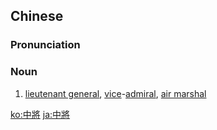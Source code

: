 {{also|中将}}
==Chinese==
{{zh-forms|s=中将}}

===Pronunciation===
{{zh-pron
|m=zhōngjiàng
|c=zung1 zoeng3
|mn=qz,tw,xm:tiong-chiòng/zz:tiong-chiàng
|cat=n
}}

===Noun===
{{zh-noun}}

# [[lieutenant general]], [[vice]]-[[admiral]], [[air marshal]]

[[ko:中將]]
[[ja:中將]]